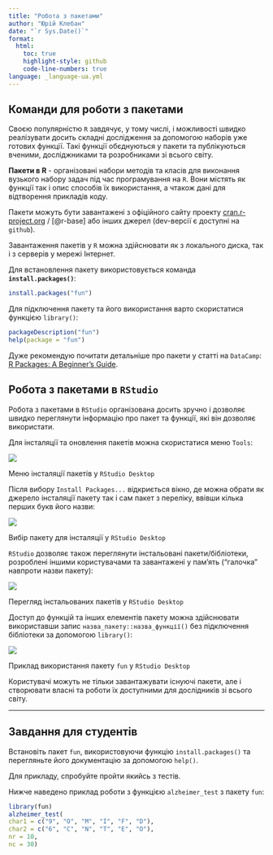 ```yaml
---
title: "Робота з пакетами"
author: "Юрій Клебан"
date: "`r Sys.Date()`"
format:
  html:
    toc: true
    highlight-style: github
    code-line-numbers: true
language: _language-ua.yml 
---
```


## Команди для роботи з пакетами

Своєю популярністю `R` завдячує, у тому числі, і можливості швидко реалізувати досить складні дослідження за допомогою наборів уже готових функції. Такі функції обєднуються у пакети та публікуються вченими, досліджниками та розробниками зі всього світу.

**Пакети в R** - організовані набори методів та класів для виконання вузького набору задач під час програмування на `R`. Вони містять як функції так і опис способів їх використання, а чтакож дані для відтворення прикладів коду.

Пакети можуть бути завантажені з офіційного сайту проекту [cran.r-project.org](https://cran.r-project.org/web/packages/available_packages_by_name.html) / [@r-base] або інших джерел (dev-версії є доступні на `github`). 

Завантаження пакетів у `R` можна здійснювати як з локального диска, так і з серверів у мережі Інтернет.

Для встановлення пакету використовується команда **`install.packages()`**:

```r
install.packages("fun")
```

Для підключення пакету та його використання варто скористатися функцією `library()`:

```r
packageDescription("fun")
help(package = "fun")
```

:::{.callout-note}
Дуже рекомендую почитати детальніше про пакети у статті на `DataCamp`:
<a href="https://www.datacamp.com/community/tutorials/r-packages-guide" target="_balnk">R Packages: A Beginner's Guide</a>.
:::

## Робота з пакетами в `RStudio`

Робота з пакетами в `RStudio` організована досить зручно і дозволяє швидко переглянути інформацію про пакет та функції, які він дозволяє використати.

Для інсталяції та оновлення пакетів можна скористатися меню `Tools`:

::: {#fig-pack-1}

![](img/01/packages_1.png)

Меню інсталяції пакетів у `RStudio Desktop`
:::

Після вибору `Install Packages...` відкриється вікно, де можна обрати як джерело інсталяції пакету так і сам пакет з переліку, ввівши кілька перших букв його назви: 

::: {#fig-pack-2}

![](img/01/packages_2.png)

Вибір пакету для інсталяції у `RStudio Desktop`
:::

`RStudio` дозволяє також переглянути інстальовані пакети/бібліотеки, розроблені іншими користувачами та завантажені у пам'ять ("галочка" навпроти назви пакету):

::: {#fig-pack-3}

![](img/01/packages_3.png)

 Перегляд інстальованих пакетів у `RStudio Desktop`
:::

Доступ до функцій та інших елементів пакету можна здійснювати використавши запис `назва_пакету::назва_функції()` без підключення бібліотеки за допомогою `library()`:

::: {#fig-pack-3}

![](img/01/packages_4.png)

Приклад використання пакету `fun` у `RStudio Desktop`
:::

Користувачі можуть не тільки завантажувати існуючі пакети, але і створювати власні та роботи їх доступними для дослідників зі всього світу.

---

## Завдання для студентів

Встановіть пакет `fun`, використовуючи функцію `install.packages()` та перегляньте його документацію за допомогою `help()`.

Для прикладу, спробуйте пройти якийсь з тестів.

Нижче наведено приклад роботи з функцією `alzheimer_test` з пакету `fun`:

```r
library(fun)
alzheimer_test(
char1 = c("9", "O", "M", "I", "F", "D"),
char2 = c("6", "C", "N", "T", "E", "O"),
nr = 10,
nc = 30)
```
